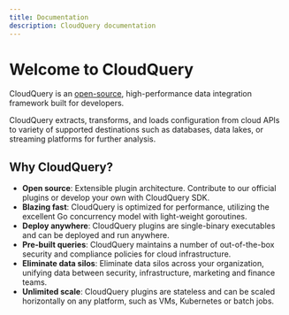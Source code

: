 ```yaml
---
title: Documentation
description: CloudQuery documentation
---
```



# Welcome to CloudQuery

<Features page="docs" detailed={false} />

CloudQuery is an [open-source](https://github.com/cloudquery/cloudquery),
high-performance data integration framework built for developers.

CloudQuery extracts, transforms, and loads configuration from cloud APIs to
variety of supported destinations such as databases, data lakes, or streaming platforms
for further analysis.

## Why CloudQuery?

- **Open source**: Extensible plugin architecture. Contribute to our official plugins or develop your own with CloudQuery SDK.
- **Blazing fast**: CloudQuery is optimized for performance, utilizing the excellent Go concurrency model with light-weight goroutines.
- **Deploy anywhere**: CloudQuery plugins are single-binary executables and can be deployed and run anywhere.
- **Pre-built queries**: CloudQuery maintains a number of out-of-the-box security and compliance policies for cloud infrastructure.
- **Eliminate data silos**: Eliminate data silos across your organization, unifying data between security, infrastructure, marketing and finance teams.
- **Unlimited scale**: CloudQuery plugins are stateless and can be scaled horizontally on any platform, such as VMs, Kubernetes or batch jobs.
